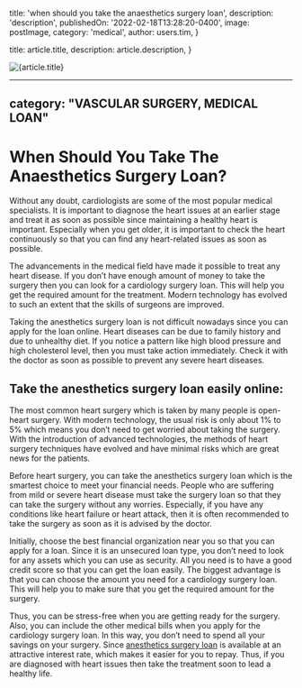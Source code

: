 
  title: 'when should you take the anaesthetics surgery loan',
  description: 'description',
  publishedOn: '2022-02-18T13:28:20-0400',
  image: postImage,
  category: 'medical',
  author: users.tim,
}

  title: article.title,
  description: article.description,
}


<Image src={postImage} alt={article.title} />

---
category: "VASCULAR SURGERY, MEDICAL LOAN"
---

# When Should You Take The Anaesthetics Surgery Loan?

Without any doubt, cardiologists are some of the most popular medical specialists. It is important to diagnose the heart issues at an earlier stage and treat it as soon as possible since maintaining a healthy heart is important. Especially when you get older, it is important to check the heart continuously so that you can find any heart-related issues as soon as possible.

The advancements in the medical field have made it possible to treat any heart disease. If you don’t have enough amount of money to take the surgery then you can look for a cardiology surgery loan. This will help you get the required amount for the treatment. Modern technology has evolved to such an extent that the skills of surgeons are improved.

Taking the anesthetics surgery loan is not difficult nowadays since you can apply for the loan online. Heart diseases can be due to family history and due to unhealthy diet. If you notice a pattern like high blood pressure and high cholesterol level, then you must take action immediately. Check it with the doctor as soon as possible to prevent any severe heart diseases.

## Take the anesthetics surgery loan easily online:

The most common heart surgery which is taken by many people is open-heart surgery. With modern technology, the usual risk is only about 1% to 5% which means you don’t need to get worried about taking the surgery. With the introduction of advanced technologies, the methods of heart surgery techniques have evolved and have minimal risks which are great news for the patients.

Before heart surgery, you can take the anesthetics surgery loan which is the smartest choice to meet your financial needs. People who are suffering from mild or severe heart disease must take the surgery loan so that they can take the surgery without any worries. Especially, if you have any conditions like heart failure or heart attack, then it is often recommended to take the surgery as soon as it is advised by the doctor.

Initially, choose the best financial organization near you so that you can apply for a loan. Since it is an unsecured loan type, you don’t need to look for any assets which you can use as security. All you need is to have a good credit score so that you can get the loan easily. The biggest advantage is that you can choose the amount you need for a cardiology surgery loan. This will help you to make sure that you get the required amount for the surgery.

Thus, you can be stress-free when you are getting ready for the surgery. Also, you can include the other medical bills when you apply for the cardiology surgery loan. In this way, you don’t need to spend all your savings on your surgery. Since [anesthetics surgery loan](https://medical.tlc.com.au/vascular-surgery/) is available at an attractive interest rate, which makes it easier for you to repay. Thus, if you are diagnosed with heart issues then take the treatment soon to lead a healthy life.
